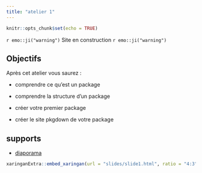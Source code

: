 ```yaml
---
title: "atelier 1"
---
```


```r
knitr::opts_chunk$set(echo = TRUE)
```

`r emo::ji("warning")` Site en construction `r emo::ji("warning")`

## Objectifs

Après cet atelier vous saurez : 

  -  comprendre ce qu’est un package
  
  -  comprendre la structure d’un package

  -  créer votre premier package

  -  créer le site pkgdown de votre package

## supports

- [diaporama](slides/slide1.html)

```r
xaringanExtra::embed_xaringan(url = "slides/slide1.html", ratio = "4:3")
```